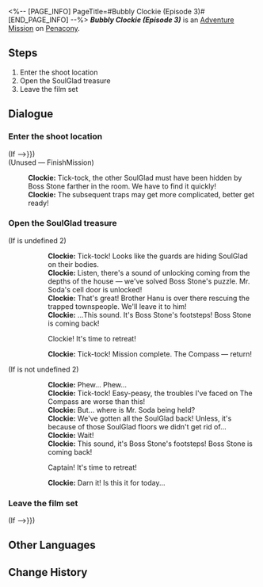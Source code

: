 <%-- [PAGE_INFO]
PageTitle=#Bubbly Clockie (Episode 3)#
[END_PAGE_INFO] --%>
{{Stub|Dialogue.}}
{{Mission Infobox
|id            = 8022127
|title         = ''Bubbly Clockie'' (Episode 3)
|image         = <!--Mission Bubbly Clockie (Episode 3).png-->
|type          = Adventure
|event_name    = 
|chapter       = 
|requirements  = {{subst:void|<!--Unknown: {"Type":"Manual"}-->}}
|summary       = <!--official mission summary from Fate's Atlas-->
|characters    = Clockie; Trailblazer
|startLocation = [[Penacony]] - [[''Bubbly Clockie'' (Episode 3)]]
|world         = Penacony
|area          = ''Bubbly Clockie'' (Episode 3)
|prev          = 
|next          = 
|rewards       = 
}}
'''''''Bubbly Clockie'' (Episode 3)''''' is an [[Adventure Mission]] on [[Penacony]].

==Steps==
# Enter the shoot location
# Open the SoulGlad treasure
# Leave the film set

<!--
==Gameplay Notes==

--><!--
==Trial Character==

-->
==Dialogue==
{{Stub Dialogue}}

===Enter the shoot location{{subst:void|<!--802212701-->}}===
{{Mission Description|type=adventure|location=''Bubbly Clockie'' (Episode 3)|Filming for ''Bubbly Clockie'' has started. Complete filming missions according to the goals!<br />The location has been set up. Head there to film.}}
{{Dialogue Start}}
;(If {{cx}}{{subst:void|<!--{"$type":"RPG.GameCore.ByCheckFloorCustomBool","Name":{"Value":"Is_Frame_Interacted_05"}}-->}})
;(Unused &mdash; FinishMission)

:'''Clockie:''' Tick-tock, the other SoulGlad must have been hidden by Boss Stone farther in the room. We have to find it quickly!
:'''Clockie:''' The subsequent traps may get more complicated, better get ready!
:{{tx}}
{{Dialogue End}}

===Open the SoulGlad treasure{{subst:void|<!--802212704-->}}===
{{Mission Description|type=adventure|location=''Bubbly Clockie'' (Episode 3)|update|Filming for ''Bubbly Clockie'' has started. Complete filming missions according to the goals!<br />You've found a treasure chest. Open it!}}
{{Dialogue Start}}

;(If {{F|BubbleCondition_03}} is undefined 2)
::'''Clockie:''' Tick-tock! Looks like the guards are hiding SoulGlad on their bodies.
::'''Clockie:''' Listen, there's a sound of unlocking coming from the depths of the house &mdash; we've solved Boss Stone's puzzle. Mr. Soda's cell door is unlocked!
::'''Clockie:''' That's great! Brother Hanu is over there rescuing the trapped townspeople. We'll leave it to him!
::'''Clockie:''' ...This sound. It's Boss Stone's footsteps! Boss Stone is coming back!
::{{DIcon|Arrow}} Clockie! It's time to retreat!
::'''Clockie:''' Tick-tock! Mission complete. The Compass &mdash; return!
;(If {{F|BubbleCondition_03}} is not undefined 2)
::'''Clockie:''' Phew... Phew...
::'''Clockie:''' Tick-tock! Easy-peasy, the troubles I've faced on The Compass are worse than this!
::'''Clockie:''' But... where is Mr. Soda being held?
::'''Clockie:''' We've gotten all the SoulGlad back! Unless, it's because of those SoulGlad floors we didn't get rid of...
::'''Clockie:''' Wait!
::'''Clockie:''' This sound, it's Boss Stone's footsteps! Boss Stone is coming back!
::{{DIcon|Arrow}} Captain! It's time to retreat!
::'''Clockie:''' Darn it! Is this it for today...
:{{tx}}
{{Dialogue End}}

===Leave the film set{{subst:void|<!--802212706-->}}===
{{Mission Description|type=adventure|location=''Bubbly Clockie'' (Episode 3)|update|Filming for ''Bubbly Clockie'' has concluded. Go show it to the client!}}
{{Dialogue Start}}
;(If {{cx}}{{subst:void|<!--{"$type":"RPG.GameCore.ByCheckFloorCustomBool","Name":{"Value":"Is_Frame_Interacted_06"}}-->}})
{{Dialogue End}}

==Other Languages==
{{Other Languages
|en   = ''Bubbly Clockie'' (Episode 3)
|zhs  = 《爱汽水的钟表小子》第三集
|zht  = 《愛汽水的鐘錶小子》第三集
|ja   = 『ソーダ大好きクロックボーイ』第3話
|ko   = ≪소다수를 좋아하는 시계 소년≫ 제3부
|es   = Relojito, el fanático de la soda (Episodio 3)
|fr   = Chronou le fana de soda &mdash; Épisode&nbsp;3
|ru   = «Часик, любитель газировки» (Эпизод 3)
|th   = "เจ้าหนูนาฬิกาผู้รักโซดา" ตอนที่ 3
|vi   = Cậu Bé Đồng Hồ Thích Soda (Tập 3)
|de   = „Clockie liebt Limonade“: Folge 3
|id   = "Clockie Pecinta Soda" (Episode 3)
|pt   = "Relogin Borbulhante" (Episódio 3)
}}

==Change History==
{{Change History|2.2}}
